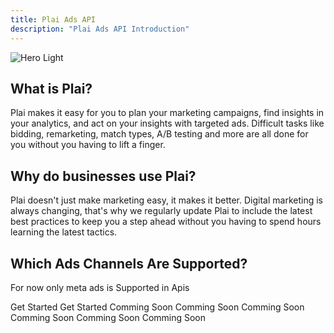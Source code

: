 ```yaml
---
title: Plai Ads API
description: "Plai Ads API Introduction"
---
```


<img className="block" src="/images/main_image.png" alt="Hero Light" />

## What is Plai?

Plai makes it easy for you to plan your marketing campaigns, find insights in your analytics, and act on your insights with targeted ads. Difficult tasks like bidding, remarketing, match types, A/B testing and more are all done for you without you having to lift a finger.

## Why do businesses use Plai?

Plai doesn't just make marketing easy, it makes it better. Digital marketing is always changing, that's why we regularly update Plai to include the latest best practices to keep you a step ahead without you having to spend hours learning the latest tactics.

## Which Ads Channels Are Supported?

For now only meta ads is Supported in Apis

<CardGroup cols={3}>
	<Card
		title="Meta"
		icon="meta"
		href="api-reference/endpoint/meta/meta_overview"
	>
		Get Started
	</Card>
	<Card
		title="Linkedin Ads"
		icon="linkedin"
		href="api-reference/endpoint/linkedin/linkedin_overview"
	>
		Get Started
	</Card>
	<Card title="Google Ads" icon="google" color="#adadad">
		Comming Soon
	</Card>
	<Card title="Tiktok Ads" icon="tiktok" color="#adadad">
		Comming Soon
	</Card>
	<Card title="Youtube Ads" icon="youtube" color="#adadad">
		Comming Soon
	</Card>
	<Card title="Instagram Ads" icon="instagram" color="#adadad">
		Comming Soon
	</Card>
	<Card title="Spotify Ads" icon="spotify" color="#adadad">
		Comming Soon
	</Card>
	<Card title="Snapchat Ads" icon="snapchat" color="#adadad">
		Comming Soon
	</Card>
</CardGroup>
